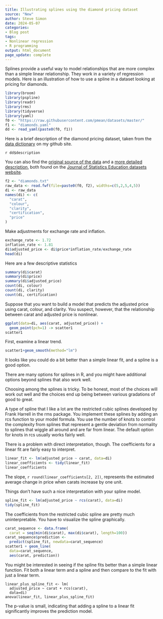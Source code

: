 ```yaml
---
title: Illustrating splines using the diamond pricing dataset
source: "New"
author: Steve Simon
date: 2024-05-07
categories:
- Blog post
tags:
- Nonlinear regression
- R programming
output: html_document
page_update: complete
---
```


Splines provide a useful way to model relationships that are more complex than a simple linear relationship. They work in a variety of regression models. Here is an illustration of how to use a spline in a dataset looking at pricing for diamonds.

<!---more--->

```r
library(broom)
library(pspline)
library(readr)
library(rms)
library(tidyverse)
library(yaml)
f0 <- "https://raw.githubusercontent.com/pmean/datasets/master/"
f1 <- "diamonds.yaml"
dd <- read_yaml(paste0(f0, f1))
```

Here is a brief description of the diamond pricing dataset, taken from the [data dictionary][sim3] on my github site.

`r dd$description`

[sim3]: https://raw.githubusercontent.com/pmean/datasets/master/diamonds-data-dictionary.yaml

You can also find the [original source of the data][jse1] and a [more detailed description][jse2], both found on the [Journal of Statistics Education datasets website][jse3].

[jse1]: http://jse.amstat.org/v9n2/4Cdata.txt
[jse2]: http://jse.amstat.org/v9n2/4C.txt
[jse3]: https://jse.amstat.org/jse_data_archive.htm

```r
f2 <- "diamonds.txt"
raw_data <- read.fwf(file=paste0(f0, f2), widths=c(5,2,5,4,5))
di <- raw_data
names(di) <- c(
  "carat",
  "colour",
  "clarity",
  "certification",
  "price"
)
```

Make adjustments for exchange rate and inflation.

```r
exchange_rate <- 1.72
inflation_rate <- 1.81
di$adjusted_price <- di$price*inflation_rate/exchange_rate
head(di)
```

Here are a few descriptive statistics

```r
summary(di$carat)
summary(di$price)
summary(di$adjusted_price)
count(di, colour)
count(di, clarity)
count(di, certification)
```

Suppose that you want to build a model that predicts the adjusted price using carat, colour, and clarity. You suspect, however, that the relationship between carat and adjusted price is nonlinear.

```r
ggplot(data=di, aes(carat, adjusted_price)) +
  geom_point(pch=1) -> scatter1
scatter1
```

First, examine a linear trend.

```r
scatter1+geom_smooth(method="lm")
```

It looks like you could do a bit better than a simple linear fit, and a spline is a good option.

There are many options for splines in R, and you might have additional options beyond splines that also work well.

Choosing among the splines is tricky. To be honest, most of the choices will work out well and the choices end up being between various gradations of good to great.

A type of spline that I like a lot are the restricted cubic splines developed by Frank Harrell in the rms package. You implement these splines by adding an rcs function to your model formula. You use the number of knots to control the complexity from splines that represent a gentle deviation from normality to splines that wiggle all around and are far from linear. The default option for knots in rcs usually works fairly well.

There is a problem with direct interpretation, though. The coefficients for a linear fit are fairly easy to interpret.

```r
linear_fit <- lm(adjusted_price ~ carat, data=di)
linear_coefficients <- tidy(linear_fit)
linear_coefficients
```

The slope, `r round(linear_coefficients[2, 2])`,  represents the estimated average change in price when carats increase by one unit.

Things don't have such a nice interpretation with your spline model.

```r
spline_fit <- lm(adjusted_price ~ rcs(carat), data=di)
tidy(spline_fit)
```

The coefficients from the restricted cubic spline are pretty much uninterpretable. You have to visualize the spline graphically.

```r
carat_sequence <- data.frame(
  carat = seq(min(di$carat), max(di$carat), length=100))
carat_sequence$prediction <- 
  predict(spline_fit, newdata=carat_sequence)
scatter1 + geom_line(
  data=carat_sequence,
  aes(carat, prediction))
```

You might be interested in seeing if the spline fits better than a simple linear function. Fit both a linear term and a spline and then compare to the fit with just a linear term.

```rlinear-plus-spline
linear_plus_spline_fit <- lm(
  adjusted_price ~ carat + rcs(carat), 
  data=di)
anova(linear_fit, linear_plus_spline_fit)
```

The p-value is small, indicating that adding a spline to a linear fit significantly improves the prediction model.